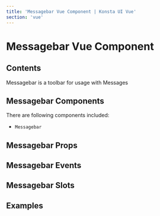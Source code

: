 ```yaml
---
title: 'Messagebar Vue Component | Konsta UI Vue'
section: 'vue'
---
```



# Messagebar Vue Component

## Contents

Messagebar is a toolbar for usage with Messages

## Messagebar Components

There are following components included:

- `Messagebar`

## Messagebar Props

<MessagebarProps />

## Messagebar Events

<MessagebarEvents />

## Messagebar Slots

<MessagebarSlots />

## Examples

<MessagesExample />
